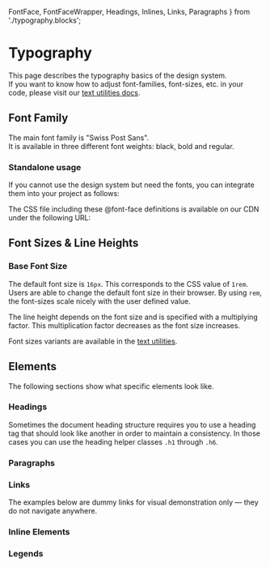   FontFace,
  FontFaceWrapper,
  Headings,
  Inlines,
  Links,
  Paragraphs
} from './typography.blocks';

<Meta of={TypographyStories} />

# Typography

This page describes the typography basics of the design system.<br/>
If you want to know how to adjust font-families, font-sizes, etc. in your code,
please visit our [text utilities docs](/?path=/docs/c55681df-4d21-469d-a5b3-c67686e7c104--docs).

## Font Family

The main font family is "Swiss Post Sans".<br/>
It is available in three different font weights: black, bold and regular.

<FontFaceWrapper>
  <FontFace face="Swiss Post Sans" family="sans-serif" weight="black" style="normal" />
  <FontFace face="Swiss Post Sans" family="sans-serif" weight="bold" style="normal" />
  <FontFace face="Swiss Post Sans" family="sans-serif" weight="regular" style="normal" />
</FontFaceWrapper>

### Standalone usage

If you cannot use the design system but need the fonts, you can integrate them into your project as follows:

<Source code={SampleStandalone} language="css" />

The CSS file including these @font-face definitions is available on our CDN under the following URL:

<Source code="https://fonts.post.ch/swiss-post-sans/v1/swiss-post-sans.css" />

## Font Sizes & Line Heights

### Base Font Size

The default font size is `16px`. This corresponds to the CSS value of `1rem`. Users are able to change the default font size in their browser. By using `rem`, the font-sizes scale nicely with the user defined value.

The line height depends on the font size and is specified with a multiplying factor. This multiplication factor decreases as the font size increases.

Font sizes variants are available in the [text utilities](/?path=/docs/c55681df-4d21-469d-a5b3-c67686e7c104--docs).

## Elements

The following sections show what specific elements look like.

### Headings

<Canvas of={TypographyStories.Heading} sourceState="shown" />

Sometimes the document heading structure requires you
to use a heading tag that should look like another in order to maintain a consistency.
In those cases you can use the heading helper classes `.h1` through `.h6`.<br/>

### Paragraphs

<Paragraphs />

### Links

<post-banner>
  The examples below are dummy links for visual demonstration only — they do not navigate anywhere.
</post-banner>

<Canvas of={TypographyStories.Link} sourceState="shown" />

### Inline Elements

<Inlines />

### Legends

<Canvas of={TypographyStories.Legend} sourceState="shown" />

